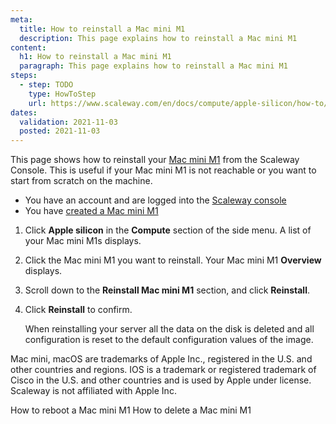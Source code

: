 ```yaml
---
meta:
  title: How to reinstall a Mac mini M1
  description: This page explains how to reinstall a Mac mini M1
content:
  h1: How to reinstall a Mac mini M1
  paragraph: This page explains how to reinstall a Mac mini M1
steps:
  - step: TODO
    type: HowToStep
    url: https://www.scaleway.com/en/docs/compute/apple-silicon/how-to/reinstall-mac-mini-m1/
dates:
  validation: 2021-11-03
  posted: 2021-11-03
---
```


This page shows how to reinstall your [Mac mini M1](/compute/apple-silicon/concepts#mac-mini-m1) from the Scaleway Console. This is useful if your Mac mini M1 is not reachable or you want to start from scratch on the machine.

<Message type="requirement">

  - You have an account and are logged into the [Scaleway console](https://console.scaleway.com)
  - You have [created a Mac mini M1](/compute/apple-silicon/how-to/create-mac-mini-m1/)

</Message>

1. Click **Apple silicon** in the **Compute** section of the side menu. A list of your Mac mini M1s displays.

  <Lightbox src="scaleway-m1-list.png" alt="" />

2. Click the Mac mini M1 you want to reinstall. Your Mac mini M1 **Overview** displays.

3. Scroll down to the **Reinstall Mac mini M1** section, and click **Reinstall**.

  <Lightbox src="scaleway-m1-reinstall.png" alt="" />

4. Click **Reinstall** to confirm.

    <Message type="important">

    When reinstalling your server all the data on the disk is deleted and all configuration is reset to the default configuration values of the image.

    </Message>

<Message type="note">

Mac mini, macOS are trademarks of Apple Inc., registered in the U.S. and other countries and regions. IOS is a trademark or registered trademark of Cisco in the U.S. and other countries and is used by Apple under license. Scaleway is not affiliated with Apple Inc.

</Message> 

<Navigation title="See Also">
  <PreviousButton to="/compute/apple-silicon/how-to/reboot-mac-mini-m1/">How to reboot a Mac mini M1</PreviousButton>
  <NextButton to="/compute/apple-silicon/how-to/delete-mac-mini-m1/">How to delete a Mac mini M1</NextButton>
</Navigation>